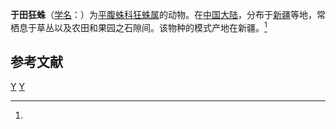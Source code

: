 {{Speciesbox
| taxon = Zelotes yutian
| binomial_authority = (Platnick e Song, 1986)<ref name='id14429'>{{cite web| url =http://www.bioinfo.cn/db05/BjdwSpecies.php?action=view&id=14429| title =于田狂蛛| work =《中国动物物种编目数据库》| publisher =中国科学院微生物研究所| author =中国科学院动物研究所| accessdate =2009-04-28| deadurl =yes| archiveurl =https://web.archive.org/web/20160305082109/http://www.bioinfo.cn/db05/BjdwSpecies.php?action=view&id=14429| archivedate =2016-03-05}}</ref>
}}

'''于田狂蛛'''（[[学名|学名]]：{{lang|la|''Zelotes yutian''}}）为[[平腹蛛科|平腹蛛科]][[狂蛛属|狂蛛属]]的动物。在[[中国大陆|中国大陆]]，分布于[[新疆|新疆]]等地，常栖息于草丛以及农田和果园之石隙间。该物种的模式产地在新疆。<ref name='id14429'/>

== 参考文献 ==
{{reflist}}

{{taxonbar}}
[[Category:_1986年描述的动物|Y]]
[[Category:狂蛛属|Y]]